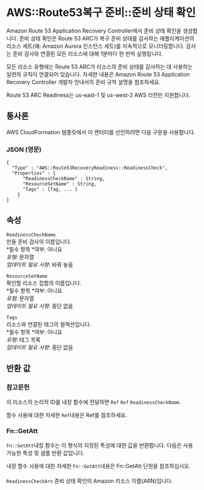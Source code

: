 # AWS::Route53복구 준비::준비 상태 확인

Amazon Route 53 Application Recovery Controller에서 준비 상태 확인을 생성합니다. 준비 상태 확인은 Route 53 ARC가 복구 준비 상태를 감사하는 애플리케이션의 리소스 세트(예: Amazon Aurora 인스턴스 세트)를 지속적으로 모니터링합니다. 감사는 준비 검사와 연결된 모든 리소스에 대해 1분마다 한 번씩 실행됩니다.

모든 리소스 유형에는 Route 53 ARC가 리소스의 준비 상태를 감사하는 데 사용하는 일련의 규칙이 연결되어 있습니다. 자세한 내용은 Amazon Route 53 Application Recovery Controller 개발자 안내서의 준비 규칙 설명을 참조하세요.

Route 53 ARC Readiness는 us-east-1 및 us-west-2 AWS 리전만 지원합니다.

## 통사론

AWS CloudFormation 템플릿에서 이 엔터티를 선언하려면 다음 구문을 사용합니다.

### JSON (영문)

```
{
  "Type" : "AWS::Route53RecoveryReadiness::ReadinessCheck",
  "Properties" : {
      "ReadinessCheckName" : String,
      "ResourceSetName" : String,
      "Tags" : [Tag, ... ]
    }
}
```

## 속성

`ReadinessCheckName`  
만들 준비 검사의 이름입니다.  
*필수 항목 *여부: 아니요  
_유형_: 문자열  
_업데이트 필요 사항_: 바꿔 놓음

`ResourceSetName`  
확인할 리소스 집합의 이름입니다.  
*필수 항목 *여부: 아니요  
_유형_: 문자열  
_업데이트 필요 사항_: 중단 없음

`Tags`  
리소스와 연결된 태그의 컬렉션입니다.  
*필수 항목 *여부: 아니요  
_유형_: 태그 목록  
_업데이트 필요 사항_: 중단 없음

## 반환 값

### 참고문헌

이 리소스의 논리적 ID를 내장 함수에 전달하면 `Ref` `Ref` `ReadinessCheckName`.

함수 사용에 대한 자세한 `Ref`내용은 Ref를 참조하세요.

### Fn::GetAtt

`Fn::GetAtt`내장 함수는 이 형식의 지정된 특성에 대한 값을 반환합니다. 다음은 사용 가능한 특성 및 샘플 반환 값입니다.

내장 함수 사용에 대한 자세한 `Fn::GetAtt`내용은 Fn::GetAtt 단원을 참조하십시오.

####

`ReadinessCheckArn` 준비 상태 확인의 Amazon 리소스 이름(ARN)입니다.
